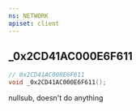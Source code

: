 ```yaml
---
ns: NETWORK
apiset: client
---
```

## _0x2CD41AC000E6F611

```c
// 0x2CD41AC000E6F611
void _0x2CD41AC000E6F611();
```

nullsub, doesn't do anything